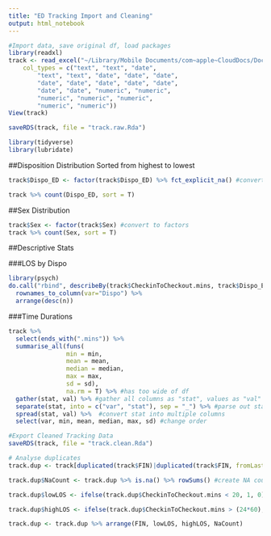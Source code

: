 ```yaml
---
title: "ED Tracking Import and Cleaning"
output: html_notebook
---
```



```r
#Import data, save original df, load packages
library(readxl)
track <- read_excel("~/Library/Mobile Documents/com~apple~CloudDocs/Documents/EM Research/Data Analysis/RVPv3.4/RawData/all.ED.visits.Oct17toSept19.xlsx", 
    col_types = c("text", "text", "date", 
        "text", "text", "date", "date", "date", 
        "date", "date", "date", "date", "date", 
        "date", "date", "numeric", "numeric", 
        "numeric", "numeric", "numeric", 
        "numeric", "numeric"))
View(track)

saveRDS(track, file = "track.raw.Rda")

library(tidyverse)
library(lubridate)
```


##Disposition Distribution
Sorted from highest to lowest
```r
track$Dispo_ED <- factor(track$Dispo_ED) %>% fct_explicit_na() #convert to factors

track %>% count(Dispo_ED, sort = T)
```

##Sex Distribution
```r
track$Sex <- factor(track$Sex) #convert to factors
track %>% count(Sex, sort = T)
```

##Descriptive Stats

###LOS by Dispo
```r
library(psych)
do.call("rbind", describeBy(track$CheckinToCheckout.mins, track$Dispo_ED)) %>% 
  rownames_to_column(var="Dispo") %>% 
  arrange(desc(n))
```

###Time Durations
```r
track %>% 
  select(ends_with(".mins")) %>%
  summarise_all(funs(
                min = min,
                mean = mean,
                median = median,
                max = max,
                sd = sd),
                na.rm = T) %>% #has too wide of df
  gather(stat, val) %>% #gather all columns as "stat", values as "val"
  separate(stat, into = c("var", "stat"), sep = "_") %>% #parse out stat as sep column, using "_" to separate
  spread(stat, val) %>%  #convert stat into multiple columns
  select(var, min, mean, median, max, sd) #change order
```


```r
#Export Cleaned Tracking Data
saveRDS(track, file = "track.clean.Rda")
```


```r
# Analyse duplicates
track.dup <- track[duplicated(track$FIN)|duplicated(track$FIN, fromLast = TRUE),] %>% arrange(FIN) #show encounters with duplicate FIN

track.dup$NaCount <- track.dup %>% is.na() %>% rowSums() #create NA count to choose b/w duplicates

track.dup$lowLOS <- ifelse(track.dup$CheckinToCheckout.mins < 20, 1, 0) # create low LOS binary (of <20 mins) to choose b/w duplicates

track.dup$highLOS <- ifelse(track.dup$CheckinToCheckout.mins > (24*60), 1, 0) # create high LOS binary (of >1 day) to choose b/w duplicates

track.dup <- track.dup %>% arrange(FIN, lowLOS, highLOS, NaCount)
```

